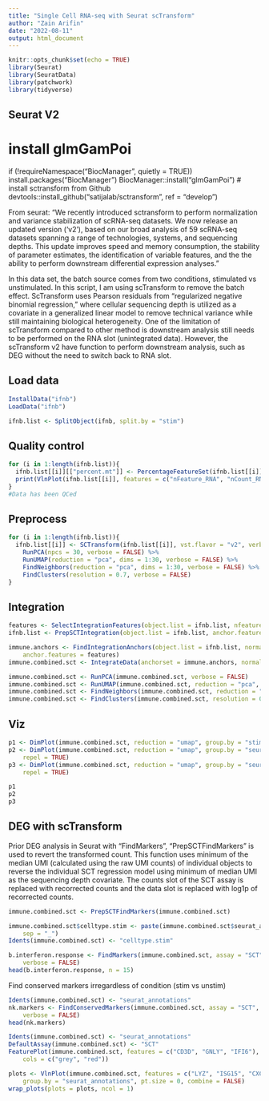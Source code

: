 ---
title: "Single Cell RNA-seq with Seurat scTransform"
author: "Zain Arifin"
date: "2022-08-11"
output: html_document
---

```{r setup, include=FALSE}
knitr::opts_chunk$set(echo = TRUE)
library(Seurat)
library(SeuratData)
library(patchwork)
library(tidyverse)
```



## Seurat V2

# install glmGamPoi#

if (!requireNamespace("BiocManager", quietly = TRUE)) install.packages("BiocManager")
BiocManager::install("glmGamPoi")
# install sctransform from Github
devtools::install_github("satijalab/sctransform", ref = "develop")

From seurat:
"We recently introduced sctransform to perform normalization and variance stabilization of scRNA-seq datasets. We now release an updated version (‘v2’), based on our broad analysis of 59 scRNA-seq datasets spanning a range of technologies, systems, and sequencing depths. This update improves speed and memory consumption, the stability of parameter estimates, the identification of variable features, and the the ability to perform downstream differential expression analyses."

In this data set, the batch source comes from two conditions, stimulated vs unstimulated. In this script, I am using scTransform to remove the batch effect. ScTransform uses Pearson residuals from “regularized negative binomial regression,” where cellular sequencing depth is utilized as a covariate in a generalized linear model to remove technical variance while still maintaining biological heterogeneity. One of the limitation of scTransform compared to other method is downstream analysis still needs to be performed on the RNA slot (unintegrated data). However, the scTransform v2 have function to perform downstream analysis, such as DEG without the need to switch back to RNA slot.


## Load data 

```{r load, warning=F}
InstallData("ifnb")
LoadData("ifnb")

ifnb.list <- SplitObject(ifnb, split.by = "stim")
```


## Quality control

```{r}
for (i in 1:length(ifnb.list)){
  ifnb.list[[i]][["percent.mt"]] <- PercentageFeatureSet(ifnb.list[[i]], pattern = "^MT-")
  print(VlnPlot(ifnb.list[[i]], features = c("nFeature_RNA", "nCount_RNA", "percent.mt"), ncol = 3))
}
#Data has been QCed
```

## Preprocess

```{r preprocess}
for (i in 1:length(ifnb.list)){
  ifnb.list[[i]] <- SCTransform(ifnb.list[[i]], vst.flavor = "v2", verbose = FALSE) %>%
    RunPCA(npcs = 30, verbose = FALSE) %>%
    RunUMAP(reduction = "pca", dims = 1:30, verbose = FALSE) %>%
    FindNeighbors(reduction = "pca", dims = 1:30, verbose = FALSE) %>%
    FindClusters(resolution = 0.7, verbose = FALSE)
}
```

## Integration

```{r integration-SCT}
features <- SelectIntegrationFeatures(object.list = ifnb.list, nfeatures = 3000)
ifnb.list <- PrepSCTIntegration(object.list = ifnb.list, anchor.features = features)

immune.anchors <- FindIntegrationAnchors(object.list = ifnb.list, normalization.method = "SCT",
    anchor.features = features)
immune.combined.sct <- IntegrateData(anchorset = immune.anchors, normalization.method = "SCT")
```

```{r preprocess-integrated}
immune.combined.sct <- RunPCA(immune.combined.sct, verbose = FALSE)
immune.combined.sct <- RunUMAP(immune.combined.sct, reduction = "pca", dims = 1:30, verbose = FALSE)
immune.combined.sct <- FindNeighbors(immune.combined.sct, reduction = "pca", dims = 1:30)
immune.combined.sct <- FindClusters(immune.combined.sct, resolution = 0.3)
```

## Viz

```{r viz}
p1 <- DimPlot(immune.combined.sct, reduction = "umap", group.by = "stim")
p2 <- DimPlot(immune.combined.sct, reduction = "umap", group.by = "seurat_clusters", label = TRUE,
    repel = TRUE)
p3 <- DimPlot(immune.combined.sct, reduction = "umap", group.by = "seurat_annotations", label = TRUE,
    repel = TRUE)

p1
p2
p3
```

## DEG with scTransform

Prior DEG analysis in Seurat with "FindMarkers", "PrepSCTFindMarkers" is used to revert the transformed count. This function uses minimum of the median UMI (calculated using the raw UMI counts) of individual objects to reverse the individual SCT regression model using minimum of median UMI as the sequencing depth covariate. The counts slot of the SCT assay is replaced with recorrected counts and the data slot is replaced with log1p of recorrected counts.

```{r DE}
immune.combined.sct <- PrepSCTFindMarkers(immune.combined.sct)

immune.combined.sct$celltype.stim <- paste(immune.combined.sct$seurat_annotations, immune.combined.sct$stim,
    sep = "_")
Idents(immune.combined.sct) <- "celltype.stim"

b.interferon.response <- FindMarkers(immune.combined.sct, assay = "SCT", ident.1 = "B_STIM", ident.2 = "B_CTRL",
    verbose = FALSE)
head(b.interferon.response, n = 15)
```


Find conserved markers irregardless of condition (stim vs unstim)

```{r}
Idents(immune.combined.sct) <- "seurat_annotations"
nk.markers <- FindConservedMarkers(immune.combined.sct, assay = "SCT", ident.1 = "NK", grouping.var = "stim",
    verbose = FALSE)
head(nk.markers)
```

```{r Genes-viz}
Idents(immune.combined.sct) <- "seurat_annotations"
DefaultAssay(immune.combined.sct) <- "SCT"
FeaturePlot(immune.combined.sct, features = c("CD3D", "GNLY", "IFI6"), split.by = "stim", max.cutoff = 3,
    cols = c("grey", "red"))

plots <- VlnPlot(immune.combined.sct, features = c("LYZ", "ISG15", "CXCL10"), split.by = "stim",
    group.by = "seurat_annotations", pt.size = 0, combine = FALSE)
wrap_plots(plots = plots, ncol = 1)
```

